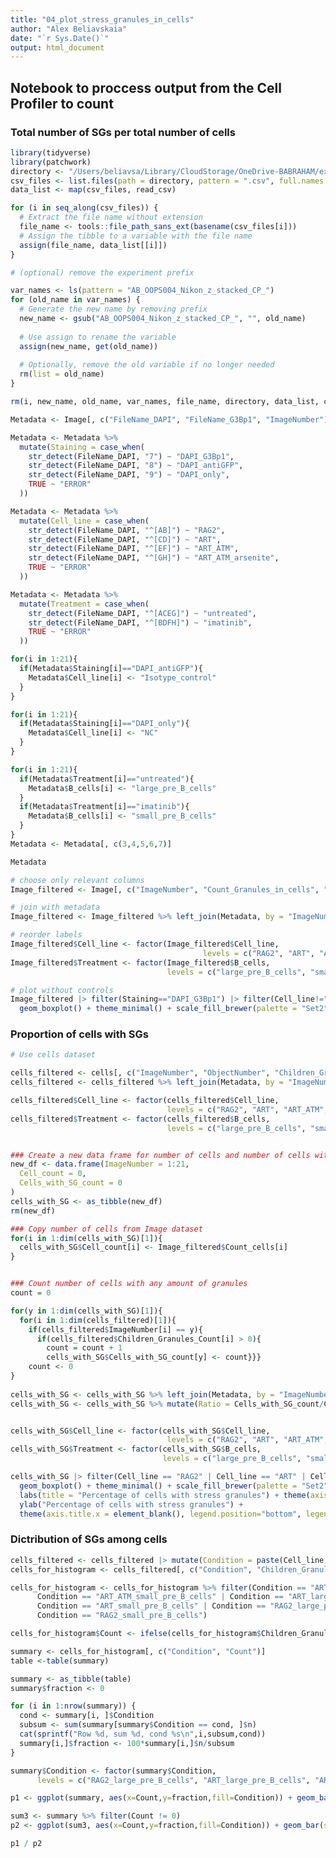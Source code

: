 ```yaml
---
title: "04_plot_stress_granules_in_cells"
author: "Alex Beliavskaia"
date: "`r Sys.Date()`"
output: html_document
---
```


## Notebook to proccess output from the Cell Profiler to count

### Total number of SGs per total number of cells  
```r
library(tidyverse)
library(patchwork)
directory <- "/Users/beliavsa/Library/CloudStorage/OneDrive-BABRAHAM/experiments/OOPS_AB004_confocal/Nikon_A1/CP_output"
csv_files <- list.files(path = directory, pattern = ".csv", full.names = TRUE)
data_list <- map(csv_files, read_csv)

for (i in seq_along(csv_files)) {
  # Extract the file name without extension
  file_name <- tools::file_path_sans_ext(basename(csv_files[i]))
  # Assign the tibble to a variable with the file name
  assign(file_name, data_list[[i]])
}

# (optional) remove the experiment prefix

var_names <- ls(pattern = "AB_OOPS004_Nikon_z_stacked_CP_")
for (old_name in var_names) {
  # Generate the new name by removing prefix
  new_name <- gsub("AB_OOPS004_Nikon_z_stacked_CP_", "", old_name)
  
  # Use assign to rename the variable
  assign(new_name, get(old_name))
  
  # Optionally, remove the old variable if no longer needed
  rm(list = old_name)
}

rm(i, new_name, old_name, var_names, file_name, directory, data_list, csv_files)
```

```r
Metadata <- Image[, c("FileName_DAPI", "FileName_G3Bp1", "ImageNumber")]

Metadata <- Metadata %>% 
  mutate(Staining = case_when(
    str_detect(FileName_DAPI, "7") ~ "DAPI_G3Bp1",
    str_detect(FileName_DAPI, "8") ~ "DAPI_antiGFP",
    str_detect(FileName_DAPI, "9") ~ "DAPI_only",
    TRUE ~ "ERROR"
  ))

Metadata <- Metadata %>% 
  mutate(Cell_line = case_when(
    str_detect(FileName_DAPI, "^[AB]") ~ "RAG2",
    str_detect(FileName_DAPI, "^[CD]") ~ "ART",
    str_detect(FileName_DAPI, "^[EF]") ~ "ART_ATM",
    str_detect(FileName_DAPI, "^[GH]") ~ "ART_ATM_arsenite",
    TRUE ~ "ERROR"
  ))

Metadata <- Metadata %>% 
  mutate(Treatment = case_when(
    str_detect(FileName_DAPI, "^[ACEG]") ~ "untreated",
    str_detect(FileName_DAPI, "^[BDFH]") ~ "imatinib",
    TRUE ~ "ERROR"
  ))

for(i in 1:21){
  if(Metadata$Staining[i]=="DAPI_antiGFP"){
    Metadata$Cell_line[i] <- "Isotype_control"
  }
}

for(i in 1:21){
  if(Metadata$Staining[i]=="DAPI_only"){
    Metadata$Cell_line[i] <- "NC"
  }
}

for(i in 1:21){
  if(Metadata$Treatment[i]=="untreated"){
    Metadata$B_cells[i] <- "large_pre_B_cells"
  }
  if(Metadata$Treatment[i]=="imatinib"){
    Metadata$B_cells[i] <- "small_pre_B_cells"
  }
}
Metadata <- Metadata[, c(3,4,5,6,7)]
```


```r
Metadata
```


```r
# choose only relevant columns
Image_filtered <- Image[, c("ImageNumber", "Count_Granules_in_cells", "Count_cells", "Count_nuclei", "Mean_cells_Children_Granules_Count")]

# join with metadata
Image_filtered <- Image_filtered %>% left_join(Metadata, by = "ImageNumber")

# reorder labels
Image_filtered$Cell_line <- factor(Image_filtered$Cell_line, 
                                           levels = c("RAG2", "ART", "ART_ATM", "ART_ATM_arsenite", "Isotype_control", "NC"))
Image_filtered$Treatment <- factor(Image_filtered$B_cells, 
                                   levels = c("large_pre_B_cells", "small_pre_B_cells"))

# plot without controls
Image_filtered |> filter(Staining=="DAPI_G3Bp1") |> filter(Cell_line!="ART_ATM_arsenite") |> ggplot(aes(x=Cell_line, y=Mean_cells_Children_Granules_Count, fill=B_cells)) +
  geom_boxplot() + theme_minimal() + scale_fill_brewer(palette = "Set2") + ylab("Total number of SGs by total number of cells") + theme(axis.title.x = element_blank(), legend.position = "bottom", legend.title = element_blank())
```

### Proportion of cells with SGs
```r

# Use cells dataset

cells_filtered <- cells[, c("ImageNumber", "ObjectNumber", "Children_Granules_Count")]
cells_filtered <- cells_filtered %>% left_join(Metadata, by = "ImageNumber")

cells_filtered$Cell_line <- factor(cells_filtered$Cell_line, 
                                   levels = c("RAG2", "ART", "ART_ATM", "ART_ATM_arsenite", "Isotype_control", "NC"))
cells_filtered$Treatment <- factor(cells_filtered$B_cells, 
                                   levels = c("large_pre_B_cells", "small_pre_B_cells"))


### Create a new data frame for number of cells and number of cells with SGs
new_df <- data.frame(ImageNumber = 1:21,
  Cell_count = 0,
  Cells_with_SG_count = 0
)
cells_with_SG <- as_tibble(new_df)
rm(new_df)

### Copy number of cells from Image dataset
for(i in 1:dim(cells_with_SG)[1]){
  cells_with_SG$Cell_count[i] <- Image_filtered$Count_cells[i]
}


### Count number of cells with any amount of granules
count = 0

for(y in 1:dim(cells_with_SG)[1]){ 
  for(i in 1:dim(cells_filtered)[1]){
    if(cells_filtered$ImageNumber[i] == y){
      if(cells_filtered$Children_Granules_Count[i] > 0){
        count = count + 1
        cells_with_SG$Cells_with_SG_count[y] <- count}}}
    count <- 0
}
 
cells_with_SG <- cells_with_SG %>% left_join(Metadata, by = "ImageNumber") 
cells_with_SG <- cells_with_SG %>% mutate(Ratio = Cells_with_SG_count/Cell_count * 100)


cells_with_SG$Cell_line <- factor(cells_with_SG$Cell_line, 
                                   levels = c("RAG2", "ART", "ART_ATM", "ART_ATM_arsenite", "Isotype_control", "NC"))
cells_with_SG$Treatment <- factor(cells_with_SG$B_cells, 
                                  levels = c("large_pre_B_cells", "small_pre_B_cells"))

cells_with_SG |> filter(Cell_line == "RAG2" | Cell_line == "ART" | Cell_line == "ART_ATM") |> ggplot(aes(x=Cell_line, y=Ratio, fill=B_cells)) +
  geom_boxplot() + theme_minimal() + scale_fill_brewer(palette = "Set2") +
  labs(title = "Percentage of cells with stress granules") + theme(axis.title.x = element_blank()) +
  ylab("Percentage of cells with stress granules") +
  theme(axis.title.x = element_blank(), legend.position="bottom", legend.title = element_blank()) 

```

### Dictribution of SGs among cells

```r
cells_filtered <- cells_filtered |> mutate(Condition = paste(Cell_line, Treatment, sep = "_"))
cells_for_histogram <- cells_filtered[, c("Condition", "Children_Granules_Count")]

cells_for_histogram <- cells_for_histogram %>% filter(Condition == "ART_ATM_large_pre_B_cells" | 
      Condition == "ART_ATM_small_pre_B_cells" | Condition == "ART_large_pre_B_cells" |
      Condition == "ART_small_pre_B_cells" | Condition == "RAG2_large_pre_B_cells" |
      Condition == "RAG2_small_pre_B_cells")

cells_for_histogram$Count <- ifelse(cells_for_histogram$Children_Granules_Count >= 5, "5+", cells_for_histogram$Children_Granules_Count)

summary <- cells_for_histogram[, c("Condition", "Count")]
table <-table(summary)

summary <- as_tibble(table)
summary$fraction <- 0

for (i in 1:nrow(summary)) {
  cond <- summary[i, ]$Condition
  subsum <- sum(summary[summary$Condition == cond, ]$n)
  cat(sprintf("Row %d, sum %d, cond %s\n",i,subsum,cond))
  summary[i,]$fraction <- 100*summary[i,]$n/subsum
}

summary$Condition <- factor(summary$Condition, 
      levels = c("RAG2_large_pre_B_cells", "ART_large_pre_B_cells", "ART_ATM_large_pre_B_cells", "RAG2_small_pre_B_cells", "ART_small_pre_B_cells", "ART_ATM_small_pre_B_cells"))

p1 <- ggplot(summary, aes(x=Count,y=fraction,fill=Condition)) + geom_bar(stat="identity", position="dodge") + theme_bw() + facet_wrap(~Condition) + theme(legend.position="none") + xlab("Number of SGs")

sum3 <- summary %>% filter(Count != 0)
p2 <- ggplot(sum3, aes(x=Count,y=fraction,fill=Condition)) + geom_bar(stat="identity", position="dodge") + theme_bw() + facet_wrap(~Condition) + theme(legend.position="none") + xlab("Number of SGs")

p1 / p2
```


